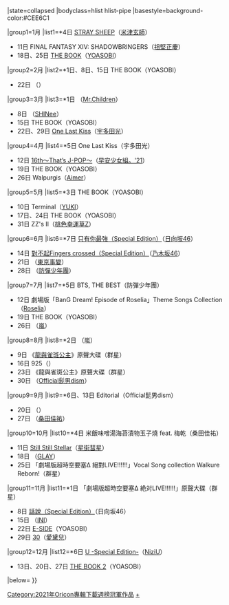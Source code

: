 {{Navbox
|name=Oricon專輯下載週榜冠軍 (2021年)
|title=[[Oricon公信榜|Oricon]][[2021年Oricon專輯下載週榜冠軍作品列表|專輯下載週榜冠軍作品及獲得者]]{{#if:{{{1|}}}|（{{{1|}}}）|}}
|state=<includeonly>collapsed</includeonly>
|bodyclass=hlist hlist-pipe
|basestyle=background-color:#CEE6C1

|group1=1月
|list1=*4日 [[STRAY SHEEP]]（[[米津玄師]]）
*11日 FINAL FANTASY XIV: SHADOWBRINGERS（[[祖堅正慶]]）
*18日、25日 [[THE BOOK (迷你專輯)|THE BOOK]]（[[YOASOBI]]）

|group2=2月
|list2=*1日、8日、15日 THE BOOK（YOASOBI）
*22日 {{link-ja|THE MILLENNIUM PARADE|THE MILLENNIUM PARADE}}（{{link-ja|常田大希|常田大希|millennium parade}}）

|group3=3月
|list3=*1日 {{link-ja|SOUNDTRACKS|SOUNDTRACKS}}（[[Mr.Children]]）
*8日 {{le|Don't Call Me|Don't Call Me (album)}}（[[SHINee]]）
*15日 THE BOOK（YOASOBI）
*22日、29日 [[One Last Kiss]]（[[宇多田光]]）

|group4=4月
|list4=*5日 One Last Kiss（宇多田光）
*12日 [[16th〜That’s J-POP〜]]（[[早安少女組。|早安少女組。'21]]）
*19日 THE BOOK（YOASOBI）
*26日 Walpurgis（[[Aimer]]）

|group5=5月
|list5=*3日 THE BOOK（YOASOBI）
*10日 Terminal（[[YUKI (歌手)|YUKI]]）
*17日、24日 THE BOOK（YOASOBI）
*31日 ZZ's II（[[桃色幸運草Z]]）

|group6=6月
|list6=*7日 [[只有你最強|只有你最強（Special Edition）]]（[[日向坂46]]）
*14日 [[對不起Fingers crossed|對不起Fingers crossed（Special Edition）]]（[[乃木坂46]]）
*21日 {{link-ka|音樂 (東京事變專輯)|音楽 (東京事変のアルバム)|音樂}}（[[東京事變]]）
*28日 {{le|BTS, THE BEST|BTS, the Best}}（[[防彈少年團]]）

|group7=7月
|list7=*5日 BTS, THE BEST（防彈少年團）
*12日 劇場版「BanG Dream! Episode of Roselia」Theme Songs Collection（[[BanG Dream!|Roselia]]）
*19日 THE BOOK（YOASOBI）
*26日 {{link-ja|Back嵐BEST|ウラ嵐BEST|Back嵐BEST 1999-2007}}（[[嵐]]）

|group8=8月
|list8=*2日 {{link-ja|Back嵐BEST|ウラ嵐BEST|Back嵐BEST 2016-2020}}（嵐）
*9日 《[[龍與雀斑公主]]》原聲大碟（群星）
*16日 925（{{link-ja|ZORN|ZORN}}）
*23日 《龍與雀斑公主》原聲大碟（群星）
*30日 {{link-ja|Editorial|Editorial}}（[[Official髭男dism]]）

|group9=9月
|list9=*6日、13日 Editorial（Official髭男dism）
*20日 {{link-ja|LOOP END / LOOP START|LOOP END / LOOP START}}（{{link-ja|KREVA|KREVA}}）
*27日 {{link-ja|米飯味噌湯海苔漬物玉子燒 feat. 梅乾|ごはん味噌汁海苔お漬物卵焼き feat. 梅干し}}（[[桑田佳祐]]）

|group10=10月
|list10=*4日 米飯味噌湯海苔漬物玉子燒 feat. 梅乾（桑田佳祐）
*11日 [[Still Still Stellar]]（[[星街彗星]]）
*18日 {{link-ja|FREEDOM ONLY|FREEDOM ONLY}}（[[GLAY]]）
*25日 「劇場版超時空要塞Δ 絕對LIVE!!!!!!」Vocal Song collection Walkure Reborn!（群星）

|group11=11月
|list11=*1日 「劇場版超時空要塞Δ 絶対LIVE!!!!!!」原聲大碟（群星）
*8日 [[話說|話說（Special Edition）]]（日向坂46）
*15日 {{link-ja|A (INI單曲)|A (INIのシングル)|A（Special Edition）}}（[[INI (組合)|INI]]）
*22日 [[E-SIDE]]（YOASOBI）
*29日 [[30 (愛黛兒專輯)|30]]（[[愛黛兒]]）

|group12=12月
|list12=*6日 [[U (NiziU專輯)|U -Special Edition-]]（[[NiziU]]）
*13日、20日、27日 [[THE BOOK 2]]（YOASOBI）

|below={{Oricon專輯週榜冠軍/年份別模板}}
}}[[Category:2021年Oricon專輯下載週榜冠軍作品]]<noinclude>[[Category:2021年Oricon專輯下載週榜冠軍作品|+]]</noinclude>